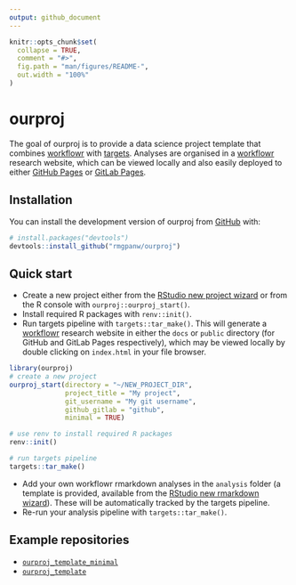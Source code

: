 ```yaml
---
output: github_document
---
```


<!-- README.md is generated from README.Rmd. Please edit that file -->

```r
knitr::opts_chunk$set(
  collapse = TRUE,
  comment = "#>",
  fig.path = "man/figures/README-",
  out.width = "100%"
)
```

# ourproj

<!-- badges: start -->
<!-- badges: end -->

The goal of ourproj is to provide a data science project template that combines  [workflowr](https://workflowr.github.io/workflowr/) with [targets](https://books.ropensci.org/targets/). Analyses are organised in a [workflowr](https://workflowr.github.io/workflowr/) research website, which can be viewed locally and also easily deployed to either [GitHub Pages](https://pages.github.com/) or [GitLab Pages](https://docs.gitlab.com/ee/user/project/pages/).

## Installation

You can install the development version of ourproj from [GitHub](https://github.com/) with:

``` r
# install.packages("devtools")
devtools::install_github("rmgpanw/ourproj")
```

## Quick start

- Create a new project either from the [RStudio new project wizard](https://r4ds.had.co.nz/workflow-projects.html#rstudio-projects) or from the R console with `ourproj::ourproj_start()`.
- Install required R packages with `renv::init()`.
- Run targets pipeline with `targets::tar_make()`. This will generate a [workflowr](https://workflowr.github.io/workflowr/) research website in either the `docs` or `public` directory (for GitHub and GitLab Pages respectively), which may be viewed locally by double clicking on `index.html` in your file browser.

```r
library(ourproj)
# create a new project
ourproj_start(directory = "~/NEW_PROJECT_DIR",
              project_title = "My project", 
              git_username = "My git username", 
              github_gitlab = "github", 
              minimal = TRUE)

# use renv to install required R packages
renv::init()

# run targets pipeline
targets::tar_make()
```

- Add your own workflowr rmarkdown analyses in the `analysis` folder (a template is provided, available from the [RStudio new rmarkdown wizard](https://rstudio.github.io/rstudio-extensions/rmarkdown_templates.html)). These will be automatically tracked by the targets pipeline.
- Re-run your analysis pipeline with `targets::tar_make()`.

## Example repositories

- [`ourproj_template_minimal`](https://rmgpanw.github.io/ourproj_template_minimal/)
- [`ourproj_template`](https://rmgpanw.github.io/ourproj_template/)
